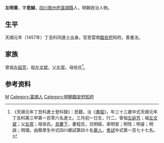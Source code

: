 {{明清人物信息框
| 姓名 = 左明善
| 原名 =
| 圖片名稱= 
| 圖片大小 =
| 圖片說明 = 
| 最高職務 = 雲南臨安府知府
| 國家 = 大明 
| 爵位 =
| 籍貫 = [[四川|四川]][[敘州府|敘州府]][[富順縣|富順縣]]民籍
| 族裔 = 
| 字號 = 字思誠
| 諡號 =
| 出生日期 = 三月初一日
| 出生地點 =
| 逝世日期 = 卒年不詳
| 逝世地點 =
| 墓葬 =
| 配偶 = 程氏
| 親屬 = 
| 出身 =
* 天順元年丁丑科同進士出身
| 經歷 =
| 著作 =  
}}
'''左明善'''{{BD|1425年||？年||}}，字'''思誠'''，[[四川|四川]][[敘州府|敘州府]][[富順縣|富順縣]]人，明朝政治人物。

==生平==
天順元年（1457年）丁丑科同進士出身。官至雲南[[臨安府|臨安府]]知府。善書法。

==家族==
曾祖[[左庭芳|左庭芳]]，祖[[左文斌|左文斌]]，父[[左常|左常]]，母徐氏<ref>《天順元年丁丑科進士登科錄》：民籍，治《[[書經|書經]]》，年三十三歲中式天順元年丁丑科第三甲第一百零六名進士。三月初一日生，行二，曾祖[[左庭芳|左庭芳]]；祖[[左文斌|左文斌]]；父[[左常|左常]]；母徐氏。[[具慶下|具慶下]]，妻程氏，兄明經，弟明堂；明性；明睿；明啟；明理。由縣學生中式四川鄉試第四十名[[舉人|舉人]]，[[會試|會試]]中式第一百七十七名。</ref>。

== 参考资料 ==
{{reflist}}

{{start box}}
{{s-off}}
{{s-vacant|不詳|last=[[賴英|賴英]]}}
{{s-title|明朝臨安府知府|天順年間}}
{{s-after|[[劉芳_(臨安知府)|劉芳]]}}
{{end box}}

{{天順元年丁丑科殿试金榜}}

{{Authority control}}

{{DEFAULTSORT:Zuo左}}
[[Category:左姓|M]]
[[Category:富順人|Category:富順人]]
[[Category:明朝臨安府知府|Category:明朝臨安府知府]]


{{明朝人物小作品}}